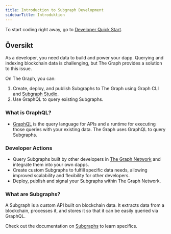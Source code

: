 ```yaml
---
title: Introduction to Subgraph Development
sidebarTitle: Introduktion
---
```


To start coding right away, go to [Developer Quick Start](/subgraphs/quick-start/).

## Översikt

As a developer, you need data to build and power your dapp. Querying and indexing blockchain data is challenging, but The Graph provides a solution to this issue.

On The Graph, you can:

1. Create, deploy, and publish Subgraphs to The Graph using Graph CLI and [Subgraph Studio](https://thegraph.com/studio/).
2. Use GraphQL to query existing Subgraphs.

### What is GraphQL?

- [GraphQL](https://graphql.org/learn/) is the query language for APIs and a runtime for executing those queries with your existing data. The Graph uses GraphQL to query Subgraphs.

### Developer Actions

- Query Subgraphs built by other developers in [The Graph Network](https://thegraph.com/explorer) and integrate them into your own dapps.
- Create custom Subgraphs to fulfill specific data needs, allowing improved scalability and flexibility for other developers.
- Deploy, publish and signal your Subgraphs within The Graph Network.

### What are Subgraphs?

A Subgraph is a custom API built on blockchain data. It extracts data from a blockchain, processes it, and stores it so that it can be easily queried via GraphQL.

Check out the documentation on [Subgraphs](/subgraphs/developing/subgraphs/) to learn specifics.
